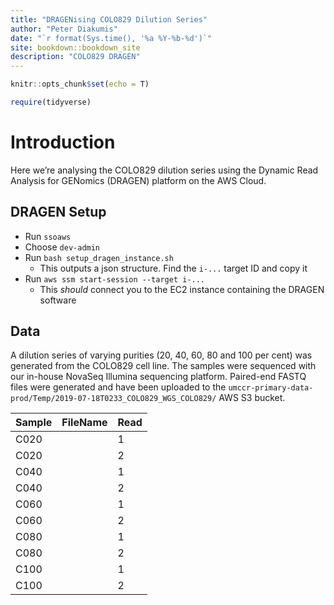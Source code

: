 ```yaml
--- 
title: "DRAGENising COLO829 Dilution Series"
author: "Peter Diakumis"
date: "`r format(Sys.time(), '%a %Y-%b-%d')`"
site: bookdown::bookdown_site
description: "COLO829 DRAGEN"
---
```


```r
knitr::opts_chunk$set(echo = T)
```

```r
require(tidyverse)
```


# Introduction
Here we're analysing the COLO829 dilution series using the Dynamic Read Analysis
for GENomics (DRAGEN) platform on the AWS Cloud.

## DRAGEN Setup

* Run `ssoaws`
* Choose `dev-admin`
* Run `bash setup_dragen_instance.sh`
  - This outputs a json structure. Find the `i-...` target ID and copy it
* Run `aws ssm start-session --target i-...`
  - This _should_ connect you to the EC2 instance containing the DRAGEN software


## Data
A dilution series of varying purities (20, 40, 60, 80 and 100 per cent)
was generated from the COLO829 cell line.
The samples were sequenced with our in-house NovaSeq Illumina sequencing platform.
Paired-end FASTQ files were generated and have been uploaded to the
`umccr-primary-data-prod/Temp/2019-07-18T0233_COLO829_WGS_COLO829/` AWS S3 bucket.



| Sample  | FileName                       | Read |
|---------|--------------------------------|------|
| C020    |                                | 1    |
| C020    |                                | 2    |
| C040    |                                | 1    |
| C040    |                                | 2    |
| C060    |                                | 1    |
| C060    |                                | 2    |
| C080    |                                | 1    |
| C080    |                                | 2    |
| C100    |                                | 1    |
| C100    |                                | 2    |


